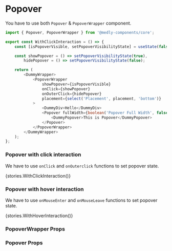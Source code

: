 
<Meta title="Core/Popover" component={Popover} />

# Popover

You have to use both `Popover` & `PopoverWrapper` component.

```typescript
import { Popover, PopoverWrapper } from '@medly-components/core';

export const WithClickInteraction = () => {
    const [isPopoverVisible, setPopoverVisibilityState] = useState(false);

    const showPopover = () => setPopoverVisibilityState(true),
        hidePopover = () => setPopoverVisibilityState(false);

    return (
        <DummyWrapper>
            <PopoverWrapper
                showPopover={isPopoverVisible}
                onClick={showPopover}
                onOuterClick={hidePopover}
                placement={select('Placement', placement, 'bottom')}
            >
                <DummyDiv>Hello</DummyDiv>
                <Popover fullWidth={boolean('Popover Full Width', false)} fullHeight={boolean('Popover Full Height', false)}>
                    <DummyPopover>This is Popover</DummyPopover>
                </Popover>
            </PopoverWrapper>
        </DummyWrapper>
    );
};
```

### Popover with click interaction

We have to use `onClick` and `onOuterclick` functions to set popover state.

<Preview withToolbar>
    <Story name="WithClickInteraction">{stories.WithClickInteraction()}</Story>
</Preview>

### Popover with hover interaction

We have to use `onMouseEnter` and `onMouseLeave` functions to set popover state.

<Preview withToolbar>
    <Story name="WithHoverInteraction">{stories.WithHoverInteraction()}</Story>
</Preview>

### PopoverWrapper Props

<Props of={PopoverWrapper} />

### Popover Props

<Props of={Popover} />
